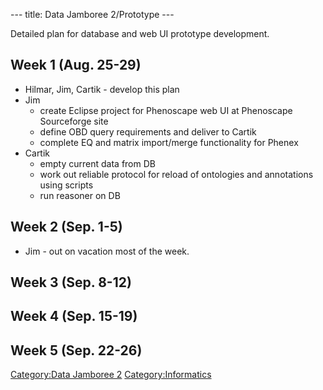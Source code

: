 ---
title: Data Jamboree 2/Prototype
---

Detailed plan for database and web UI prototype development.

==Week 1 (Aug. 25-29)==
* Hilmar, Jim, Cartik - develop this plan
* Jim
** create Eclipse project for Phenoscape web UI at Phenoscape Sourceforge site
** define OBD query requirements and deliver to Cartik
** complete EQ and matrix import/merge functionality for Phenex
* Cartik
** empty current data from DB
** work out reliable protocol for reload of ontologies and annotations using scripts
** run reasoner on DB

==Week 2 (Sep. 1-5)==
* Jim - out on vacation most of the week.

==Week 3 (Sep. 8-12)==

==Week 4 (Sep. 15-19)==

==Week 5 (Sep. 22-26)==

[[Category:Data Jamboree 2]]
[[Category:Informatics]]